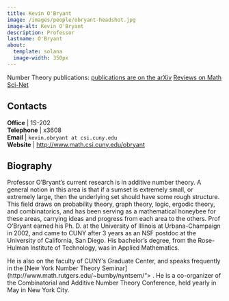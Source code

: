 ```yaml
---
title: Kevin O'Bryant
image: /images/people/obryant-headshot.jpg
image-alt: Kevin O'Bryant
description: Professor
lastname: O'Bryant
about:
  template: solana
  image-width: 350px
---
```



Number Theory
publications: [publications are on the arXiv](http://front.math.ucdavis.edu/author/K.OBryant) [Reviews on Math Sci-Net](http://www.ams.org/mathscinet/search/publications.html?pg1=IID&s1=667411)

## Contacts

<i class="bi bi-door-open"></i> **Office** | 1S-202 <br/>
<i class="bi bi-telephone"></i> **Telephone** | x3608 <br/>
<i class="bi bi-mailbox"></i> **Email** | `kevin.obryant at csi.cuny.edu` <br/>
<i class="bi bi-x-diamond"></i> **Website**  | [http://www.math.csi.cuny.edu/obryant](http://www.math.csi.cuny.edu/obryant) <br/>

## Biography

Professor O'Bryant's current research is in additive number theory. A
general notion in this area is that if a sumset is extremely small,
or extremely large, then the underlying set should have some rough
structure. This field draws on probability theory, graph theory,
logic, ergodic theory, and combinatorics, and has been serving as a
mathematical honeybee for these areas, carrying ideas and progress
from each area to the others.  Prof O'Bryant earned his Ph. D. at the
University of Illinois at Urbana-Champaign in 2002, and came to CUNY
after 3 years as an NSF postdoc at the University of California, San
Diego. His bachelor's degree, from the Rose-Hulman Institute of
Technology, was in Applied Mathematics.



He is also on the faculty of CUNY's Graduate Center, and speaks
frequently in the [New York Number Theory
Seminar](http://www.math.rutgers.edu/~bumby/nyntsem/"> .  He is a
co-organizer of the Combinatorial and Additive Number Theory
Conference, held yearly in May in New York City.


